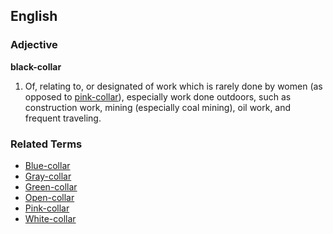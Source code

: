 ==English==

===Adjective===
'''black-collar'''

#Of, relating to, or designated of work which is rarely done by women (as opposed to [[pink-collar]]), especially work done outdoors, such as construction work, mining (especially coal mining), oil work, and frequent traveling.

===Related Terms===
*[[Blue-collar]]
*[[Gray-collar]]
*[[Green-collar]]
*[[Open-collar]]
*[[Pink-collar]]
*[[White-collar]]
